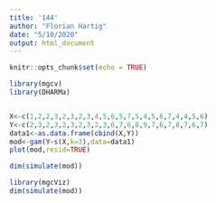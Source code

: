 ```yaml
---
title: '144'
author: "Florian Hartig"
date: "5/10/2020"
output: html_document
---
```


```r
knitr::opts_chunk$set(echo = TRUE)
```

```r
library(mgcv)
library(DHARMa)


X<-c(1,2,2,3,2,3,2,3,4,5,6,5,7,5,4,5,6,7,4,4,5,6)
Y<-c(2,3,2,3,2,3,2,3,2,3,6,7,6,8,9,7,6,7,8,7,6,7)
data1<-as.data.frame(cbind(X,Y))
mod<-gam(Y~s(X,k=3),data=data1)
plot(mod,resid=TRUE)

dim(simulate(mod))

library(mgcViz)
dim(simulate(mod))
```

